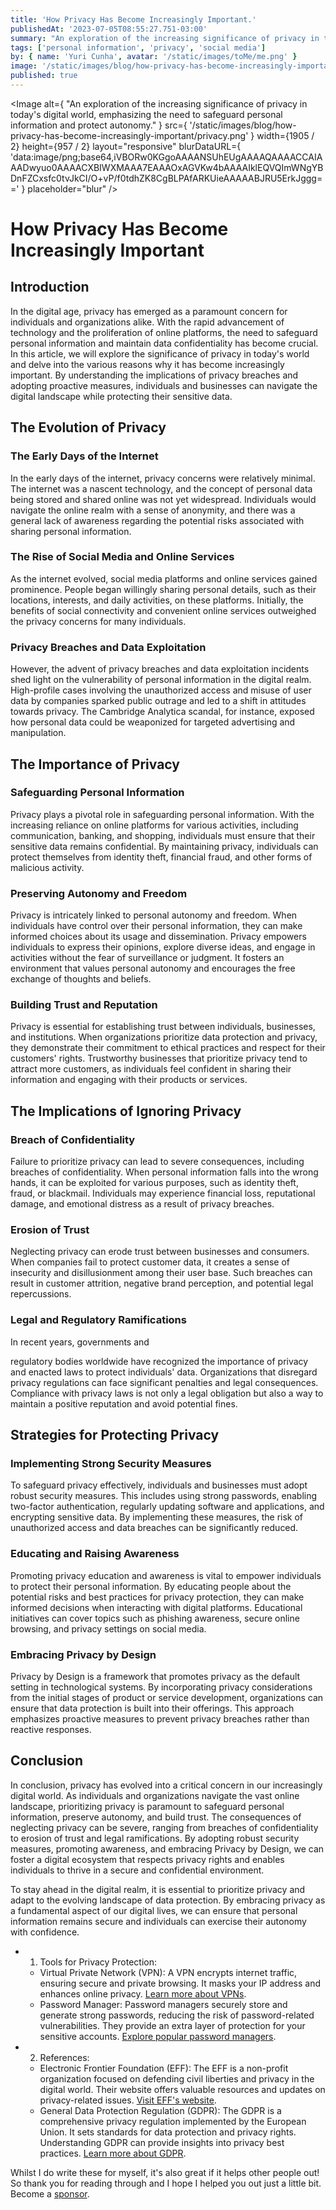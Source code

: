```yaml
---
title: 'How Privacy Has Become Increasingly Important.'
publishedAt: '2023-07-05T08:55:27.751-03:00'
summary: "An exploration of the increasing significance of privacy in today's digital world, emphasizing the need to safeguard personal information and protect autonomy."
tags: ['personal information', 'privacy', 'social media']
by: { name: 'Yuri Cunha', avatar: '/static/images/toMe/me.png' }
image: '/static/images/blog/how-privacy-has-become-increasingly-important/privacy.png'
published: true
---
```


<Image
  alt={
    "An exploration of the increasing significance of privacy in today's digital world, emphasizing the need to safeguard personal information and protect autonomy."
  }
  src={
    '/static/images/blog/how-privacy-has-become-increasingly-important/privacy.png'
  }
  width={1905 / 2}
  height={957 / 2}
  layout="responsive"
  blurDataURL={
    'data:image/png;base64,iVBORw0KGgoAAAANSUhEUgAAAAQAAAACCAIAAADwyuo0AAAACXBIWXMAAA7EAAAOxAGVKw4bAAAAIklEQVQImWNgYBDnFZCxsfc0tvJkCI/O+vP/f0tdhZK8CgBLPAfARKUieAAAAABJRU5ErkJggg=='
  }
  placeholder="blur"
/>

# How Privacy Has Become Increasingly Important

## Introduction

In the digital age, privacy has emerged as a paramount concern for individuals and organizations alike. With the rapid advancement of technology and the proliferation of online platforms, the need to safeguard personal information and maintain data confidentiality has become crucial. In this article, we will explore the significance of privacy in today's world and delve into the various reasons why it has become increasingly important. By understanding the implications of privacy breaches and adopting proactive measures, individuals and businesses can navigate the digital landscape while protecting their sensitive data.

## The Evolution of Privacy

### The Early Days of the Internet

In the early days of the internet, privacy concerns were relatively minimal. The internet was a nascent technology, and the concept of personal data being stored and shared online was not yet widespread. Individuals would navigate the online realm with a sense of anonymity, and there was a general lack of awareness regarding the potential risks associated with sharing personal information.

### The Rise of Social Media and Online Services

As the internet evolved, social media platforms and online services gained prominence. People began willingly sharing personal details, such as their locations, interests, and daily activities, on these platforms. Initially, the benefits of social connectivity and convenient online services outweighed the privacy concerns for many individuals.

### Privacy Breaches and Data Exploitation

However, the advent of privacy breaches and data exploitation incidents shed light on the vulnerability of personal information in the digital realm. High-profile cases involving the unauthorized access and misuse of user data by companies sparked public outrage and led to a shift in attitudes towards privacy. The Cambridge Analytica scandal, for instance, exposed how personal data could be weaponized for targeted advertising and manipulation.

## The Importance of Privacy

### Safeguarding Personal Information

Privacy plays a pivotal role in safeguarding personal information. With the increasing reliance on online platforms for various activities, including communication, banking, and shopping, individuals must ensure that their sensitive data remains confidential. By maintaining privacy, individuals can protect themselves from identity theft, financial fraud, and other forms of malicious activity.

### Preserving Autonomy and Freedom

Privacy is intricately linked to personal autonomy and freedom. When individuals have control over their personal information, they can make informed choices about its usage and dissemination. Privacy empowers individuals to express their opinions, explore diverse ideas, and engage in activities without the fear of surveillance or judgment. It fosters an environment that values personal autonomy and encourages the free exchange of thoughts and beliefs.

### Building Trust and Reputation

Privacy is essential for establishing trust between individuals, businesses, and institutions. When organizations prioritize data protection and privacy, they demonstrate their commitment to ethical practices and respect for their customers' rights. Trustworthy businesses that prioritize privacy tend to attract more customers, as individuals feel confident in sharing their information and engaging with their products or services.

## The Implications of Ignoring Privacy

### Breach of Confidentiality

Failure to prioritize privacy can lead to severe consequences, including breaches of confidentiality. When personal information falls into the wrong hands, it can be exploited for various purposes, such as identity theft, fraud, or blackmail. Individuals may experience financial loss, reputational damage, and emotional distress as a result of privacy breaches.

### Erosion of Trust

Neglecting privacy can erode trust between businesses and consumers. When companies fail to protect customer data, it creates a sense of insecurity and disillusionment among their user base. Such breaches can result in customer attrition, negative brand perception, and potential legal repercussions.

### Legal and Regulatory Ramifications

In recent years, governments and

regulatory bodies worldwide have recognized the importance of privacy and enacted laws to protect individuals' data. Organizations that disregard privacy regulations can face significant penalties and legal consequences. Compliance with privacy laws is not only a legal obligation but also a way to maintain a positive reputation and avoid potential fines.

## Strategies for Protecting Privacy

### Implementing Strong Security Measures

To safeguard privacy effectively, individuals and businesses must adopt robust security measures. This includes using strong passwords, enabling two-factor authentication, regularly updating software and applications, and encrypting sensitive data. By implementing these measures, the risk of unauthorized access and data breaches can be significantly reduced.

### Educating and Raising Awareness

Promoting privacy education and awareness is vital to empower individuals to protect their personal information. By educating people about the potential risks and best practices for privacy protection, they can make informed decisions when interacting with digital platforms. Educational initiatives can cover topics such as phishing awareness, secure online browsing, and privacy settings on social media.

### Embracing Privacy by Design

Privacy by Design is a framework that promotes privacy as the default setting in technological systems. By incorporating privacy considerations from the initial stages of product or service development, organizations can ensure that data protection is built into their offerings. This approach emphasizes proactive measures to prevent privacy breaches rather than reactive responses.

## Conclusion

In conclusion, privacy has evolved into a critical concern in our increasingly digital world. As individuals and organizations navigate the vast online landscape, prioritizing privacy is paramount to safeguard personal information, preserve autonomy, and build trust. The consequences of neglecting privacy can be severe, ranging from breaches of confidentiality to erosion of trust and legal ramifications. By adopting robust security measures, promoting awareness, and embracing Privacy by Design, we can foster a digital ecosystem that respects privacy rights and enables individuals to thrive in a secure and confidential environment.

To stay ahead in the digital realm, it is essential to prioritize privacy and adapt to the evolving landscape of data protection. By embracing privacy as a fundamental aspect of our digital lives, we can ensure that personal information remains secure and individuals can exercise their autonomy with confidence.

- 1. Tools for Privacy Protection:

  - Virtual Private Network (VPN): A VPN encrypts internet traffic, ensuring secure and private browsing. It masks your IP address and enhances online privacy. [Learn more about VPNs](https://www.cnet.com/how-to/what-is-a-vpn-why-do-you-need-one-and-how-do-they-work/).
  - Password Manager: Password managers securely store and generate strong passwords, reducing the risk of password-related vulnerabilities. They provide an extra layer of protection for your sensitive accounts. [Explore popular password managers](https://www.pcmag.com/picks/the-best-password-managers).

- 2. References:
  - Electronic Frontier Foundation (EFF): The EFF is a non-profit organization focused on defending civil liberties and privacy in the digital world. Their website offers valuable resources and updates on privacy-related issues. [Visit EFF's website](https://www.eff.org/).
  - General Data Protection Regulation (GDPR): The GDPR is a comprehensive privacy regulation implemented by the European Union. It sets standards for data protection and privacy rights. Understanding GDPR can provide insights into privacy best practices. [Learn more about GDPR](https://gdpr-info.eu/).

<Aside type={'positive'} title={'Thank you very much for reading!'}>
  Whilst I do write these for myself, it's also great if it helps other people
  out! So thank you for reading through and I hope I helped you out just a
  little bit. Become a
  <a href="https://github.com/sponsors/isyuricunha"> sponsor</a>.
</Aside>
